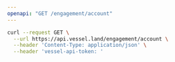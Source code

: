 ```yaml
---
openapi: "GET /engagement/account"
---
```


<RequestExample>

```bash Request
curl --request GET \
  --url https://api.vessel.land/engagement/account \
  --header 'Content-Type: application/json' \
  --header 'vessel-api-token: '
```

</RequestExample>
